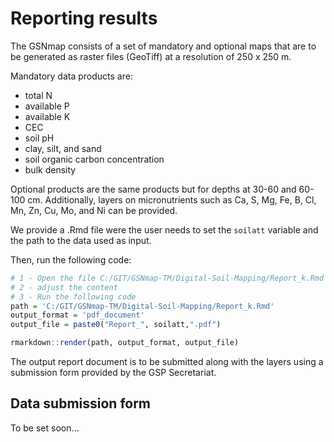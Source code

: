 # Reporting results

The GSNmap consists of a set of mandatory and optional maps that are to be generated as raster files (GeoTiff) at a resolution of 250 x 250 m.

Mandatory data products are:

* total N
* available P
* available K
* CEC
* soil pH
* clay, silt, and sand
* soil organic carbon concentration
* bulk density

Optional products are the same products but for depths at 30-60 and 60-100 cm. Additionally, layers on micronutrients such as Ca, S, Mg, Fe, B, Cl, Mn, Zn, Cu, Mo, and Ni can be provided.

We provide a .Rmd file were the user needs to set the `soilatt` variable and the path to the data used as input.

Then, run the following code:

```r
# 1 - Open the file C:/GIT/GSNmap-TM/Digital-Soil-Mapping/Report_k.Rmd
# 2 - adjust the content
# 3 - Run the following code
path = 'C:/GIT/GSNmap-TM/Digital-Soil-Mapping/Report_k.Rmd'
output_format = 'pdf_document'
output_file = paste0("Report_", soilatt,".pdf")

rmarkdown::render(path, output_format, output_file)
```

The output report document is to be submitted along with the layers using a submission form provided by the GSP Secretariat.

## Data submission form

To be set soon...